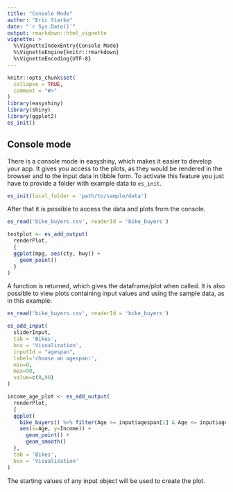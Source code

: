 ```yaml
---
title: "Console Mode"
author: "Eric Starke"
date: "`r Sys.Date()`"
output: rmarkdown::html_vignette
vignette: >
  %\VignetteIndexEntry{Console Mode}
  %\VignetteEngine{knitr::rmarkdown}
  %\VignetteEncoding{UTF-8}
---
```


```r
knitr::opts_chunk$set(
  collapse = TRUE,
  comment = "#>"
)
library(easyshiny)
library(shiny)
library(ggplot2)
es_init()
```

## Console mode

There is a console mode in easyshiny, which makes it easier to develop your app. 
It gives you access to the plots, as they would be rendered in the browser and to the input data in tibble form.
To activate this feature you just have to provide a folder with example data to `es_init`.

```r
es_init(local_folder = 'path/to/sample/data')
```

After that it is possible to access the data and plots from the console.

```r
es_read('bike_buyers.csv', readerId = 'bike_buyers')

testplot <- es_add_output(
  renderPlot,
  {
  ggplot(mpg, aes(cty, hwy)) +
    geom_point()
  }
)
```

A function is returned, which gives the dataframe/plot when called. 
It is also possible to view plots containing input values and using the sample data,
as in this example:

```r
es_read('bike_buyers.csv', readerId = 'bike_buyers')

es_add_input(
  sliderInput,
  tab = 'Bikes',
  box = 'Visualization',
  inputId = "agespan",
  label='choose an agespan:',
  min=0,
  max=90,
  value=c(0,90)
)

income_age_plot <- es_add_output(
  renderPlot,
  {
  ggplot(
    bike_buyers() %>% filter(Age >= input$agespan[1] & Age <= input$agespan[2]),
    aes(x=Age, y=Income)) +
      geom_point() +
      geom_smooth()
  }, 
  tab = 'Bikes', 
  box = 'Visualization'
)
```

The starting values of any input object will be used to create the plot.
